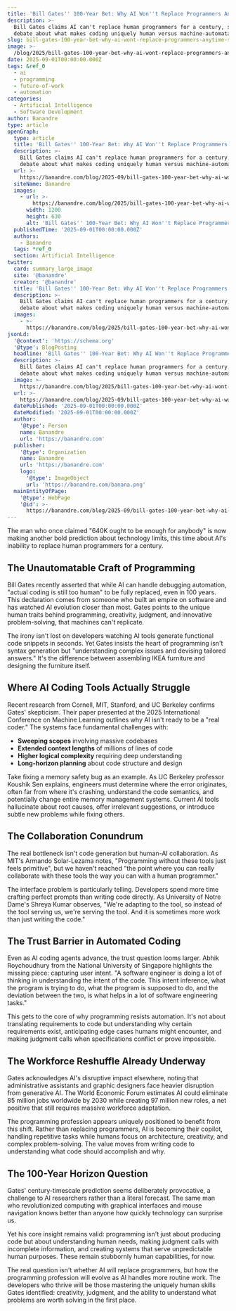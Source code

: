 ```yaml
---
title: 'Bill Gates'' 100-Year Bet: Why AI Won''t Replace Programmers Anytime Soon'
description: >-
  Bill Gates claims AI can't replace human programmers for a century, sparking
  debate about what makes coding uniquely human versus machine-automatable.
slug: bill-gates-100-year-bet-why-ai-wont-replace-programmers-anytime-soon
image: >-
  /blog/2025/bill-gates-100-year-bet-why-ai-wont-replace-programmers-anytime-soon.webp
date: 2025-09-01T00:00:00.000Z
tags: &ref_0
  - ai
  - programming
  - future-of-work
  - automation
categories:
  - Artificial Intelligence
  - Software Development
author: Banandre
type: article
openGraph:
  type: article
  title: 'Bill Gates'' 100-Year Bet: Why AI Won''t Replace Programmers Anytime Soon'
  description: >-
    Bill Gates claims AI can't replace human programmers for a century, sparking
    debate about what makes coding uniquely human versus machine-automatable.
  url: >-
    https://banandre.com/blog/2025-09/bill-gates-100-year-bet-why-ai-wont-replace-programmers-anytime-soon
  siteName: Banandre
  images:
    - url: >-
        https://banandre.com/blog/2025/bill-gates-100-year-bet-why-ai-wont-replace-programmers-anytime-soon.webp
      width: 1200
      height: 630
      alt: 'Bill Gates'' 100-Year Bet: Why AI Won''t Replace Programmers Anytime Soon'
  publishedTime: '2025-09-01T00:00:00.000Z'
  authors:
    - Banandre
  tags: *ref_0
  section: Artificial Intelligence
twitter:
  card: summary_large_image
  site: '@banandre'
  creator: '@banandre'
  title: 'Bill Gates'' 100-Year Bet: Why AI Won''t Replace Programmers Anytime Soon'
  description: >-
    Bill Gates claims AI can't replace human programmers for a century, sparking
    debate about what makes coding uniquely human versus machine-automatable.
  images:
    - >-
      https://banandre.com/blog/2025/bill-gates-100-year-bet-why-ai-wont-replace-programmers-anytime-soon.webp
jsonLd:
  '@context': 'https://schema.org'
  '@type': BlogPosting
  headline: 'Bill Gates'' 100-Year Bet: Why AI Won''t Replace Programmers Anytime Soon'
  description: >-
    Bill Gates claims AI can't replace human programmers for a century, sparking
    debate about what makes coding uniquely human versus machine-automatable.
  image: >-
    https://banandre.com/blog/2025/bill-gates-100-year-bet-why-ai-wont-replace-programmers-anytime-soon.webp
  url: >-
    https://banandre.com/blog/2025-09/bill-gates-100-year-bet-why-ai-wont-replace-programmers-anytime-soon
  datePublished: '2025-09-01T00:00:00.000Z'
  dateModified: '2025-09-01T00:00:00.000Z'
  author:
    '@type': Person
    name: Banandre
    url: 'https://banandre.com'
  publisher:
    '@type': Organization
    name: Banandre
    url: 'https://banandre.com'
    logo:
      '@type': ImageObject
      url: 'https://banandre.com/banana.png'
  mainEntityOfPage:
    '@type': WebPage
    '@id': >-
      https://banandre.com/blog/2025-09/bill-gates-100-year-bet-why-ai-wont-replace-programmers-anytime-soon
---
```


The man who once claimed "640K ought to be enough for anybody" is now making another bold prediction about technology limits, this time about AI's inability to replace human programmers for a century.

## The Unautomatable Craft of Programming

Bill Gates recently asserted that while AI can handle debugging automation, "actual coding is still too human" to be fully replaced, even in 100 years. This declaration comes from someone who built an empire on software and has watched AI evolution closer than most. Gates points to the unique human traits behind programming, creativity, judgment, and innovative problem-solving, that machines can't replicate.

The irony isn't lost on developers watching AI tools generate functional code snippets in seconds. Yet Gates insists the heart of programming isn't syntax generation but "understanding complex issues and devising tailored answers." It's the difference between assembling IKEA furniture and designing the furniture itself.

## Where AI Coding Tools Actually Struggle

Recent research from Cornell, MIT, Stanford, and UC Berkeley confirms Gates' skepticism. Their paper presented at the 2025 International Conference on Machine Learning outlines why AI isn't ready to be a "real coder." The systems face fundamental challenges with:

- **Sweeping scopes** involving massive codebases
- **Extended context lengths** of millions of lines of code
- **Higher logical complexity** requiring deep understanding
- **Long-horizon planning** about code structure and design


Take fixing a memory safety bug as an example. As UC Berkeley professor Koushik Sen explains, engineers must determine where the error originates, often far from where it's crashing, understand the code semantics, and potentially change entire memory management systems. Current AI tools hallucinate about root causes, offer irrelevant suggestions, or introduce subtle new problems while fixing others.

## The Collaboration Conundrum

The real bottleneck isn't code generation but human-AI collaboration. As MIT's Armando Solar-Lezama notes, "Programming without these tools just feels primitive", but we haven't reached "the point where you can really collaborate with these tools the way you can with a human programmer."

The interface problem is particularly telling. Developers spend more time crafting perfect prompts than writing code directly. As University of Notre Dame's Shreya Kumar observes, "We're adapting to the tool, so instead of the tool serving us, we're serving the tool. And it is sometimes more work than just writing the code."

## The Trust Barrier in Automated Coding

Even as AI coding agents advance, the trust question looms larger. Abhik Roychoudhury from the National University of Singapore highlights the missing piece: capturing user intent. "A software engineer is doing a lot of thinking in understanding the intent of the code. This intent inference, what the program is trying to do, what the program is supposed to do, and the deviation between the two, is what helps in a lot of software engineering tasks."

This gets to the core of why programming resists automation. It's not about translating requirements to code but understanding why certain requirements exist, anticipating edge cases humans might encounter, and making judgment calls when specifications conflict or prove impossible.

## The Workforce Reshuffle Already Underway

Gates acknowledges AI's disruptive impact elsewhere, noting that administrative assistants and graphic designers face heavier disruption from generative AI. The World Economic Forum estimates AI could eliminate 85 million jobs worldwide by 2030 while creating 97 million new roles, a net positive that still requires massive workforce adaptation.

The programming profession appears uniquely positioned to benefit from this shift. Rather than replacing programmers, AI is becoming their copilot, handling repetitive tasks while humans focus on architecture, creativity, and complex problem-solving. The value moves from writing code to understanding what code should accomplish and why.

## The 100-Year Horizon Question

Gates' century-timescale prediction seems deliberately provocative, a challenge to AI researchers rather than a literal forecast. The same man who revolutionized computing with graphical interfaces and mouse navigation knows better than anyone how quickly technology can surprise us.

Yet his core insight remains valid: programming isn't just about producing code but about understanding human needs, making judgment calls with incomplete information, and creating systems that serve unpredictable human purposes. These remain stubbornly human capabilities, for now.

The real question isn't whether AI will replace programmers, but how the programming profession will evolve as AI handles more routine work. The developers who thrive will be those mastering the uniquely human skills Gates identified: creativity, judgment, and the ability to understand what problems are worth solving in the first place.
